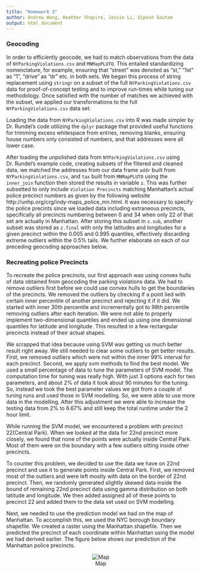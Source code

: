 ```yaml
---
title: "Homework 3"
author: Andrew Wong, Heather Shapiro, Jessie Li, Dipesh Gautam
output: html_document
---
```



### Geocoding
In order to efficiently geocode, we had to match observations from the data of `NYParkingViolations.csv` and `MNMapPLUTO`. This entailed standardizing nomenclature, for example, ensuring that "street" was denoted as "st," "1st" as "1", "drive" as "dr" etc. in both sets. We began this process of string replacement using `stringr` on a subset of the full `NYParkingViolations.csv` data for proof-of-concept testing and to improve run-times while tuning our methodology. Once satisfied with the number of matches we achieved with the subset, we applied our transformations to the full `NYParkingViolations.csv` data set. 

Loading the data from `NYParkingViolations.csv` into R was made simpler by Dr. Rundel's code utilizing the `dplyr` package that provided useful functions for trimming excess whitespace from entries, removing blanks, ensuring house numbers only consisted of numbers, and that addresses were all lower case. 

After loading the unpolished data from `NYParkingViolations.csv` using Dr. Rundel's example code, creating subsets of the filtered and cleaned data, we matched the addresses from our data frame `addr` built from `NYParkingViolations.csv`, and `tax` built from `MNMapPLUTO` using the `inner_join` function then stored the results in variable `z`. This was further subsetted to only include `Violation Precincts` matching Manhattan's actual police precinct numbers as given by the following website http://unhp.org/crg/indy-maps_police_mn.html. It was necessary to specify the police precints since we loaded data including extraneous precincts, specifically all precincts numbering between 0 and 34 when only 22 of that set are actually in Manhattan. After storing this subset in `z.sub`, another subset was stored as `z.final` with only the latitudes and longitudes for a given precinct within the 0.005 and 0.995 quantiles, effectively discarding extreme outliers within the 0.5% tails. We further elaborate on each of our preceding geocoding approaches below.

### Recreating police Precincts

To recreate the police precincts, our first approach was using convex hulls of data obtained from geocoding the parking violations data. We had to remove outliers first before we could use convex hulls to get the boundaries of the precincts. We removed the outliers by checking if a point lied with certain inner percentile of another precinct and rejecting it if it did. We started with inner 30th percentile and incrementally got to 98th percentile removing outliers after each iteration. We were not able to properly implement two-dimensional quantiles and ended up using one dimensional quantiles for latitude and longitude. This resulted in a few rectangular precincts instead of their actual shapes.

We scrapped that idea because using SVM was getting us much better result right away.
We still needed to clear some outliers to get better results. First, we removed outliers which were not within the inner 99% interval for each precinct. Second, we apply svm methods to find the best model. We used a small percentage of data to tune the parameters of SVM model. The computation time for tuning was really high. With just 3 options each for two parameters, and about 2% of data it took about 90 minutes for the tuning. So, instead we took the best parameter values we got from a couple of tuning runs and used those in SVM modelling. So, we were able to use more data in the modelling. After this adjustment we were able to increase the testing data from 2% to 6.67% and still keep the total runtime under the 2 hour limit.

While running the SVM model, we encountered a problem with precinct 22(Central Park). When we looked at the data for 22nd precinct more closely, we found that none of the points were actually inside Central Park. Most of them were on the boundary with a few outliers sitting inside other precincts.

To counter this problem, we decided to use the data we have on 22nd precinct and use it to generate points inside Central Park. First, we removed most of the outliers and were left mostly with data on the border of 22nd precinct. Then, we randomly generated slightly skewed data inside the bound of remaining 22nd precinct data using gamma distribution on both latitude and longitude. We then added assigned all of these points to precinct 22 and added them to the data set used on SVM modelling.

Next, we needed to use the prediction model we had on the map of Manhattan. To accomplish this, we used the NYC borough boundary shapefile. We created a raster using the Manhattan shapefile. Then we predicted the precinct of each coordinate within Manhattan using the model we had derived earlier. The figure below shows our prediction of the Manhattan police precincts.

<div style="text-align:center">
![Map](plot.png)
</div>
